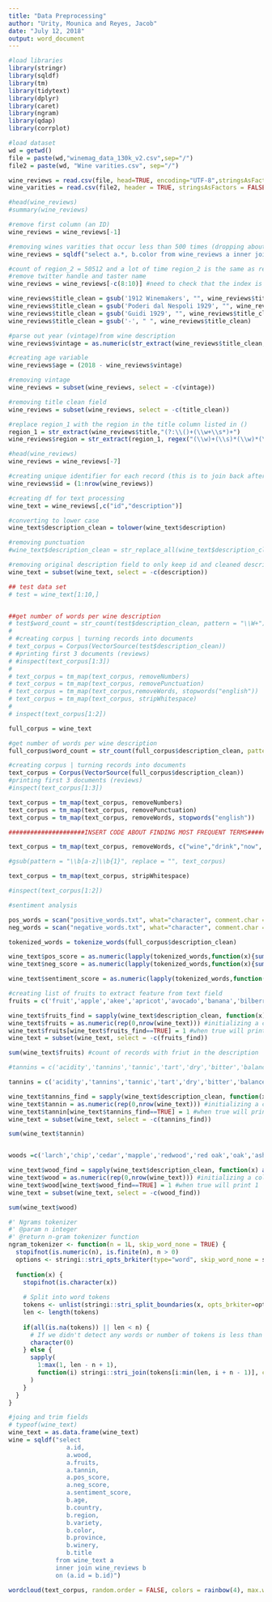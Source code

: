 ---
title: "Data Preprocessing"
author: "Urity, Mounica and Reyes, Jacob"
date: "July 12, 2018"
output: word_document
---

```{r}
#load libraries
library(stringr)
library(sqldf)
library(tm)
library(tidytext)
library(dplyr)
library(caret)
library(ngram)
library(qdap)
library(corrplot)
```

```{r}
#load dataset
wd = getwd()
file = paste(wd,"winemag_data_130k_v2.csv",sep="/")
file2 = paste(wd, "Wine varities.csv", sep="/")

wine_reviews = read.csv(file, head=TRUE, encoding="UTF-8",stringsAsFactors = FALSE)
wine_varities = read.csv(file2, header = TRUE, stringsAsFactors = FALSE)

#head(wine_reviews)
#summary(wine_reviews)
```

```{r}
#remove first column (an ID)
wine_reviews = wine_reviews[-1]

#removing wines varities that occur less than 500 times (dropping about 20k records)
wine_reviews = sqldf("select a.*, b.color from wine_reviews a inner join wine_varities b on (a.variety = b.variety)")

#count of region_2 = 50512 and a lot of time region_2 is the same as region_1 therefore, remove region_2
#remove twitter handle and taster name
wine_reviews = wine_reviews[-c(8:10)] #need to check that the index is still 8 after removing id 

wine_reviews$title_clean = gsub('1912 Winemakers', "", wine_reviews$title)
wine_reviews$title_clean = gsub('Poderi dal Nespoli 1929', "", wine_reviews$title_clean)
wine_reviews$title_clean = gsub('Guidi 1929', "", wine_reviews$title_clean)
wine_reviews$title_clean = gsub('-', " ", wine_reviews$title_clean)

#parse out year (vintage)from wine description 
wine_reviews$vintage = as.numeric(str_extract(wine_reviews$title_clean,"(?:19|20)+[0-9]{2}"))

#creating age variable 
wine_reviews$age = (2018 - wine_reviews$vintage)

#removing vintage
wine_reviews = subset(wine_reviews, select = -c(vintage))

#removing title clean field
wine_reviews = subset(wine_reviews, select = -c(title_clean))

#replace region_1 with the region in the title column listed in ()
region_1 = str_extract(wine_reviews$title,"(?:\\()+(\\w+\\s*)+")
wine_reviews$region = str_extract(region_1, regex("(\\w)+(\\s)*(\\w)*(\\s)*(\\w)*", ignore_case = TRUE))

#head(wine_reviews)
wine_reviews = wine_reviews[-7]
```

```{r}
#creating unique identifier for each record (this is to join back after processing)
wine_reviews$id = (1:nrow(wine_reviews))

#creating df for text processing 
wine_text = wine_reviews[,c("id","description")]

#converting to lower case
wine_text$description_clean = tolower(wine_text$description)

#removing punctuation 
#wine_text$description_clean = str_replace_all(wine_text$description_clean, pattern = "[[:punct:]]", "")

#removing original description field to only keep id and cleaned description 
wine_text = subset(wine_text, select = -c(description))
```

```{r}
## test data set
# test = wine_text[1:10,]


##get number of words per wine description 
# test$word_count = str_count(test$description_clean, pattern = "\\W+")
# 
# #creating corpus | turning records into documents
# text_corpus = Corpus(VectorSource(test$description_clean))
# #printing first 3 documents (reviews)
# #inspect(text_corpus[1:3])   
# 
# text_corpus = tm_map(text_corpus, removeNumbers)
# text_corpus = tm_map(text_corpus, removePunctuation)
# text_corpus = tm_map(text_corpus,removeWords, stopwords("english"))
# text_corpus = tm_map(text_corpus, stripWhitespace)
# 
# inspect(text_corpus[1:2])

```

```{r}
full_corpus = wine_text

#get number of words per wine description 
full_corpus$word_count = str_count(full_corpus$description_clean, pattern = "\\W+")

#creating corpus | turning records into documents
text_corpus = Corpus(VectorSource(full_corpus$description_clean))
#printing first 3 documents (reviews)
#inspect(text_corpus[1:3])   

text_corpus = tm_map(text_corpus, removeNumbers)
text_corpus = tm_map(text_corpus, removePunctuation)
text_corpus = tm_map(text_corpus, removeWords, stopwords("english"))

#####################INSERT CODE ABOUT FINDING MOST FREQUENT TERMS#######################################

text_corpus = tm_map(text_corpus, removeWords, c("wine","drink","now", "flavor", "palate", "finish", "notes", "nose", "soft", "offers", "texture", "shows", "well", "good", "touch", "character", "will", "made", "also", "just", "notes", "like", "hint", "fine", "bit", "long", "still", "give", "mouth", "there", "theres", "opens", "age", "along", "alongside", "style"))

#gsub(pattern = "\\b[a-z]\\b{1}", replace = "", text_corpus)

text_corpus = tm_map(text_corpus, stripWhitespace)

#inspect(text_corpus[1:2])
```

```{r}
#sentiment analysis

pos_words = scan("positive_words.txt", what="character", comment.char = ";")
neg_words = scan("negative_words.txt", what="character", comment.char = ";")

tokenized_words = tokenize_words(full_corpus$description_clean)

wine_text$pos_score = as.numeric(lapply(tokenized_words,function(x){sum(!is.na(match(x,pos_words)))}))
wine_text$neg_score = as.numeric(lapply(tokenized_words,function(x){sum(!is.na(match(x,neg_words)))}))

wine_text$sentiment_score = as.numeric(lapply(tokenized_words,function(x){sum(!is.na(match(x,pos_words))) - sum(!is.na(match(x,neg_words)))}))
```

```{r}
#creating list of fruits to extract feature from text field 
fruits = c('fruit','apple','akee','apricot','avocado','banana','bilberry','blackberry','blackcurrant','black sapote','blueberry','boysenberry','crab apples','currant','cherry','cherimoya','chico fruit','cloudberry','coconut','cranberry','cucumber','damson','date','dragonfruitt','pitaya','durian','elderberry','feijoa','fig','goji berry','gooseberry','grape','raisin','grapefruit','guava','honeyberry','huckleberry','jabuticaba','jackfruit','jambul','japanese plum','jostaberry','jujube','juniper berry','kiwano','horned melon','kiwifruit','kumquat','lemon','lime','loquat','longan','lychee','mango','mangosteen','marionberry','melon','cantaloupe','honeydew','watermelon','miracle fruit','mulberry','nectarine','nance','olive','orange','blood orange','clementine','mandarine','tangerine','papaya','passionfruit','peach','pear','persimmon','plantain','plum','prune','dried plum','pineapple','pineberry','plumcot','pluot','pomegranate','pomelo','purple mangosteen','quince','raspberry','salmonberry','rambutan','mamin chino','redcurrant','salal berry','salak','satsuma','soursop','star apple','star fruit','strawberry','surinam cherry','tamarillo','tamarind','ugli fruit','yuzu','white currant','white sapote') 

wine_text$fruits_find = sapply(wine_text$description_clean, function(x) any(sapply(fruits, str_detect, string = x)))
wine_text$fruits = as.numeric(rep(0,nrow(wine_text))) #initializing a column with values of 0 for all records
wine_text$fruits[wine_text$fruits_find==TRUE] = 1 #when true will print 1
wine_text = subset(wine_text, select = -c(fruits_find))

sum(wine_text$fruits) #count of records with friut in the description 

#tannins = c('acidity','tannins','tannic','tart','dry','bitter','balance','structure','complex')

tannins = c('acidity','tannins','tannic','tart','dry','bitter','balance','structure','complex','acid','astringent','caustic','cutting','dry','sharp','short','wounding','acerb','acerbic','acetose','acidulous','acrimonious','barbed','biting','harsh','nasty','piquant','pungent','scathing','snappish','snappy','snippy','tangy','testy','trenchant','vinegary')

wine_text$tannins_find = sapply(wine_text$description_clean, function(x) any(sapply(tannins, str_detect, string = x)))
wine_text$tannin = as.numeric(rep(0,nrow(wine_text))) #initializing a column with values of 0 for all records
wine_text$tannin[wine_text$tannins_find==TRUE] = 1 #when true will print 1
wine_text = subset(wine_text, select = -c(tannins_find))

sum(wine_text$tannin)


woods =c('larch','chip','cedar','mapple','redwood','red oak','oak','ash','alder','cherry','pine','mahogany','walnut')

wine_text$wood_find = sapply(wine_text$description_clean, function(x) any(sapply(woods, str_detect, string = x)))
wine_text$wood = as.numeric(rep(0,nrow(wine_text))) #initializing a column with values of 0 for all records
wine_text$wood[wine_text$wood_find==TRUE] = 1 #when true will print 1
wine_text = subset(wine_text, select = -c(wood_find))

sum(wine_text$wood)
```

```{r}
#' Ngrams tokenizer
#' @param n integer
#' @return n-gram tokenizer function
ngram_tokenizer <- function(n = 1L, skip_word_none = TRUE) {
  stopifnot(is.numeric(n), is.finite(n), n > 0)
  options <- stringi::stri_opts_brkiter(type="word", skip_word_none = skip_word_none)
  
  function(x) {
    stopifnot(is.character(x))
    
    # Split into word tokens
    tokens <- unlist(stringi::stri_split_boundaries(x, opts_brkiter=options))
    len <- length(tokens)
    
    if(all(is.na(tokens)) || len < n) {
      # If we didn't detect any words or number of tokens is less than n return empty vector
      character(0)
    } else {
      sapply(
        1:max(1, len - n + 1),
        function(i) stringi::stri_join(tokens[i:min(len, i + n - 1)], collapse = " ")
      )
    }
  }
}
```

```{r}
#joing and trim fields 
# typeof(wine_text)
wine_text = as.data.frame(wine_text)
wine = sqldf("select 
                a.id, 
                a.wood, 
                a.fruits, 
                a.tannin, 
                a.pos_score, 
                a.neg_score, 
                a.sentiment_score, 
                b.age, 
                b.country, 
                b.region, 
                b.variety, 
                b.color, 
                b.province, 
                b.winery, 
                b.title 
             from wine_text a 
             inner join wine_reviews b 
             on (a.id = b.id)")
```

```{r}
wordcloud(text_corpus, random.order = FALSE, colors = rainbow(4), max.words = 150)
```
